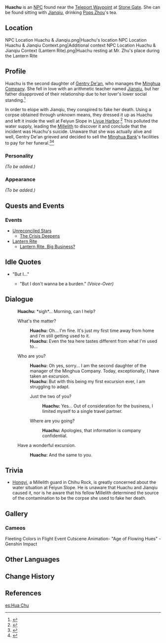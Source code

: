 {{Meta
<!-- REMOVE THIS TEMPLATE AFTER ADDING MISSING INFO -->
|missing_NPC_profile  = yes
}}
{{Character Infobox
|region           = Liyue
|image            = NPC Huachu.png
|affiliation      = Minghua Company
|type             = NPC
|father           = Gentry De'an
|voiceJP          = [http://amuleto.jp/talents/ninomiyayukino.html Yukino Ninomiya (二ノ宮 雪乃)]<ref>Amuleto: [http://amuleto.jp/talents/ninomiyayukino.html JP VA's Profile]</ref>
}}
'''Huachu''' is an [[NPC]] found near the [[Teleport Waypoint]] at [[Stone Gate]]. She can be found sitting with [[Jianqiu]], drinking [[Pops Zhou]]'s tea.

==Location==
<gallery hideaddbutton="true" captionalign="center">
NPC Location Huachu & Jianqiu.png|Huachu's location
NPC Location Huachu & Jianqiu Context.png|Additional context
NPC Location Huachu & Jianqiu Context (Lantern Rite).png|Huachu resting at Mr. Zhu's place during the Lantern Rite
</gallery>

==Profile==
Huachu is the second daughter of [[Gentry De'an]], who manages the [[Minghua Company]]. She fell in love with an arithmetic teacher named [[Jianqiu]], but her father disapproved of their relationship due to her lover's lower social standing.<ref>{{Ref/NPC|Gentry De'an}}</ref>

In order to elope with Jianqiu, they conspired to fake her death. Using a corpse obtained through unknown means, they dressed it up as Huachu and left it inside the well at Feiyun Slope in [[Liyue Harbor]].<ref>{{Ref/BB|Feiyun Slope Bulletin Board|Water Pollution (Part 2)}}</ref> This polluted the water supply, leading the [[Millelith]] to discover it and conclude that the incident was Huachu's suicide. Unaware that she was actually alive and well, Gentry De'an grieved and decided to sell the [[Minghua Bank]]'s facilities to pay for her funeral.<ref>{{Ref/BB|Feiyun Slope Bulletin Board|Gentry De'an's Message}}</ref><ref>{{Ref/NPC|Gentry De'an}}</ref>

===Personality===
''(To be added.)''

===Appearance===
''(To be added.)''

==Quests and Events==
===Events===
* [[Unreconciled Stars]]
** [[The Crisis Deepens]]
* [[Lantern Rite]]
** [[Lantern Rite, Big Business?]]

==Idle Quotes==
* "But I..."
**{{A|VO Huachu 01.ogg}} "But I don't wanna be a burden." ''(Voice-Over)''

==Dialogue==
{{Dialogue start}}
:'''Huachu:''' *sigh*... Morning, can I help?
:{{DIcon}} What's the matter?
::'''Huachu:''' Oh... I'm fine. It's just my first time away from home and I'm still getting used to it.
::'''Huachu:''' Even the tea here tastes different from what I'm used to...
:{{DIcon}} Who are you?
::'''Huachu:''' Oh yes, sorry... I am the second daughter of the manager of the Minghua Company. Today, exceptionally, I have taken an excursion.
::'''Huachu:''' But with this being my first excursion ever, I am struggling to adapt.
::{{DIcon}} Just the two of you?
:::'''Huachu:''' Yes... Out of consideration for the business, I limited myself to a single travel partner.
::{{DIcon}} Where are you going?
:::'''Huachu:''' Apologies, that information is company confidential.
:{{DIcon}} Have a wonderful excursion.
::'''Huachu:''' And the same to you.
{{Dialogue end}}

==Trivia==
* [[Hongyi]], a Millelith guard in Chihu Rock, is greatly concerned about the water situation at Feiyun Slope. He is unaware that Huachu and Jianqiu caused it, nor is he aware that his fellow Millelith determined the source of the contamination to be the corpse she used to fake her death.

==Gallery==
===Cameos===
<gallery hideaddbutton="true" captionalign="center">
Fleeting Colors in Flight Event Cutscene Animation- "Age of Flowing Hues" - Genshin Impact
</gallery>

==Other Languages==
{{Other Languages|default_hidden = 1
|en      = Huachu
|zhs     = 花初
|zhs_rm  = Huāchū
|zht     = 花初
|zht_rm  = Huāchū
|ja      = 花初
|ja_rm   = Kasho{{Assumed}}
|ko      = {{tt|화초|花初}}
|ko_rm   = Hwacho
|es      = Hua Chu
|fr      = Huachu
|ru      = Хуа Чу
|th      = Huachu
|vi      = Huachu
|de      = Huachu
|id      = Huachu
|pt      = Huachu
}}

==Change History==
{{Change History|1.0}}
==References==
{{Reflist}}

[[es:Hua Chu]]